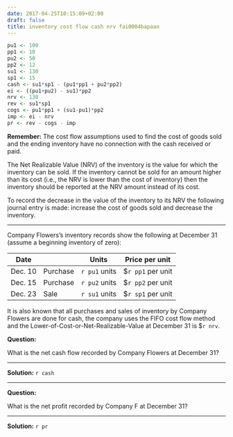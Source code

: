```yaml
---
date: 2017-04-25T10:15:09+02:00
draft: false
title: inventory cost flow cash nrv fai0004bapaan
---
```


```r
pu1 <- 100
pp1 <- 10
pu2 <- 50
pp2 <- 12
su1 <- 130
sp1 <- 15
cash <- su1*sp1 - (pu1*pp1 + pu2*pp2)
ei <- ((pu1+pu2) - su1)*pp2
nrv <- 130
rev <- su1*sp1
cogs <- pu1*pp1 + (su1-pu1)*pp2
imp <- ei - nrv
pr <- rev - cogs - imp
```

**Remember:**
The cost flow assumptions used to find the cost of goods sold and the ending inventory have no connection with the cash received or paid.

The Net Realizable Value (NRV) of the inventory is the value for which the inventory can be sold. If the inventory cannot be sold for an amount higher than its cost (i.e., the NRV is lower than the cost of inventory) then the inventory should be reported at the NRV amount instead of its cost.

To record the decrease in the value of the inventory to its NRV the following journal entry is made: increase the cost of goods sold and decrease the inventory.

***

Company Flowers's inventory records show the following at December 31 (assume a beginning inventory of zero):

Date    |          |     Units     |  Price per unit   |
------- | -------- | ------------- | ----------------- |
Dec. 10 | Purchase | `r pu1` units | $`r pp1` per unit |
Dec. 15 | Purchase | `r pu2` units | $`r pp2` per unit |
Dec. 23 | Sale     | `r su1` units | $`r sp1` per unit |

It is also known that all purchases and sales of inventory by Company Flowers are done for cash, the company uses the FIFO cost flow method and the Lower-of-Cost-or-Net-Realizable-Value at December 31 is $`r nrv`.

**Question:**

What is the net cash flow recorded by Company Flowers at December 31?

***

**Solution:**
`r cash`

***

**Question:**

What is the net profit recorded by Company F at December 31?

***

**Solution:**
`r pr`